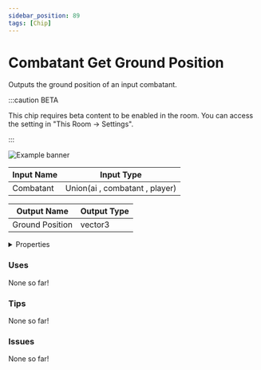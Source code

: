 ```yaml
---
sidebar_position: 89
tags: [Chip]
---
```


# Combatant Get Ground Position

Outputs the ground position of an input combatant.

:::caution BETA

This chip requires beta content to be enabled in the room. You can access the setting in "This Room -> Settings".

:::

![Example banner](./assets/c0ee02f4-bbab-40ea-88a0-7441d7e7094c.svg)

| Input Name | Input Type |
|-----------|-----------|
| Combatant | Union(ai , combatant , player) |

| Output Name | Output Type |
|-----------|-----------|
| Ground Position | vector3 |


<details>
  <summary>Properties</summary>
  <div>
    <div>
    <table>
      <thead>
        <tr>
          <th>Is beta required?</th>
          <th>✅</th>
        </tr>
        <tr>
          <th>Is this chip a trolling risk?</th>
          <th>❌</th>
        </tr>
        <tr>
          <th>Chip UUID</th>
          <th>c0ee02f4-bbab-40ea-88a0-7441d7e7094c</th>
        </tr>
      </thead>
    </table>
    </div>
  </div>
</details>

### Uses

None so far!

### Tips

None so far!

### Issues

None so far!